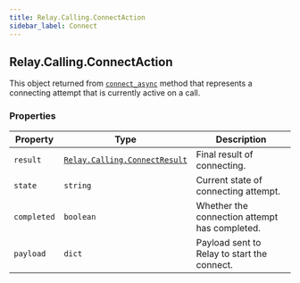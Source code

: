 ```yaml
---
title: Relay.Calling.ConnectAction
sidebar_label: Connect
---
```


[connect-async]: /sdks/reference/realtime-sdk/v2/sdks/python/calling/call#connect_async
[relay-calling-connectresult]: /sdks/reference/realtime-sdk/v2/sdks/python/calling/results/connect-result

## Relay.Calling.ConnectAction

This object returned from [`connect_async`][connect-async] method that represents a connecting attempt that is currently active on a call.

### Properties

| Property | Type | Description |
| -------- | ---- | ----------- |
| `result` | [`Relay.Calling.ConnectResult`][relay-calling-connectresult] | Final result of connecting. |
| `state` | `string` | Current state of connecting attempt. |
| `completed` | `boolean` | Whether the connection attempt has completed. |
| `payload` | `dict` | Payload sent to Relay to start the connect. |